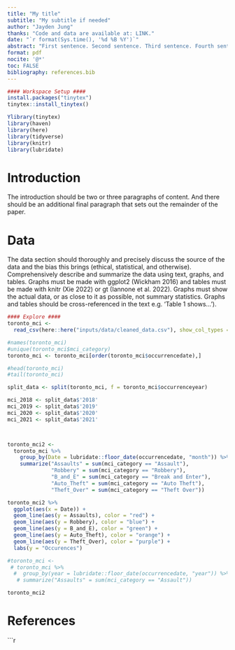 ```yaml
---
title: "My title"
subtitle: "My subtitle if needed"
author: "Jayden Jung"
thanks: "Code and data are available at: LINK."
date: "`r format(Sys.time(), '%d %B %Y')`"
abstract: "First sentence. Second sentence. Third sentence. Fourth sentence."
format: pdf
nocite: '@*'
toc: FALSE
bibliography: references.bib
---
```


```r
#### Workspace Setup ####
install.packages("tinytex")
tinytex::install_tinytex()

Ylibrary(tinytex)
library(haven)
library(here)
library(tidyverse)
library(knitr)
library(lubridate)
```

# Introduction

The introduction should be two or three paragraphs of content. And there should be an additional final paragraph that sets out the remainder of the paper.

# Data

The data section should thoroughly and precisely discuss the source of the data and the bias this brings (ethical, statistical, and otherwise). Comprehensively describe and summarize the data using text, graphs, and tables. Graphs must be made with ggplot2 (Wickham 2016) and tables must be made with knitr (Xie 2022) or gt (Iannone et al. 2022). Graphs must show the actual data, or as close to it as possible, not summary statistics. Graphs and tables should be cross-referenced in the text e.g. 'Table 1 shows...').

```r
#### Explore ####
toronto_mci <- 
  read_csv(here::here("inputs/data/cleaned_data.csv"), show_col_types = FALSE)

#names(toronto_mci)
#unique(toronto_mci$mci_category)
toronto_mci <- toronto_mci[order(toronto_mci$occurrencedate),]

#head(toronto_mci)
#tail(toronto_mci)

split_data <- split(toronto_mci, f = toronto_mci$occurrenceyear)

mci_2018 <- split_data$'2018'
mci_2019 <- split_data$'2019'
mci_2020 <- split_data$'2020'
mci_2021 <- split_data$'2021'



toronto_mci2 <-
  toronto_mci %>% 
    group_by(Date = lubridate::floor_date(occurrencedate, "month")) %>% 
    summarize("Assaults" = sum(mci_category == "Assault"), 
              "Robbery" = sum(mci_category == "Robbery"),
              "B_and_E" = sum(mci_category == "Break and Enter"),
              "Auto_Theft" = sum(mci_category == "Auto Theft"),
              "Theft_Over" = sum(mci_category == "Theft Over"))

toronto_mci2 %>% 
  ggplot(aes(x = Date)) + 
  geom_line(aes(y = Assaults), color = "red") +
  geom_line(aes(y = Robbery), color = "blue") +
  geom_line(aes(y = B_and_E), color = "green") +
  geom_line(aes(y = Auto_Theft), color = "orange") +
  geom_line(aes(y = Theft_Over), color = "purple") +
  labs(y = "Occurences")

#toronto_mci <-
 # toronto_mci %>% 
  #  group_by(year = lubridate::floor_date(occurrencedate, "year")) %>% 
   # summarize("Assaults" = sum(mci_category == "Assault"))

toronto_mci2
```

\newpage

# References

```r
